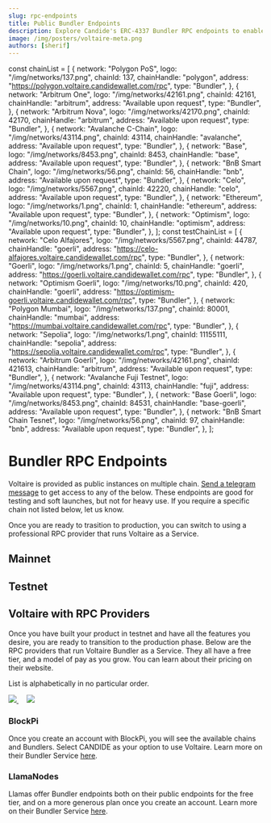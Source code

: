 ```yaml
---
slug: rpc-endpoints
title: Public Bundler Endpoints
description: Explore Candide's ERC-4337 Bundler RPC endpoints to enable powerful interactions for smart wallets and seamless blockchain transactions. Learn how to integrate and leverage these endpoints for enhanced Dapp experiences
image: /img/posters/voltaire-meta.png
authors: [sherif]
---
```


const chainList = [
  {
    network: "Polygon PoS",
    logo: "/img/networks/137.png",
    chainId: 137,
    chainHandle: "polygon",
    address: "https://polygon.voltaire.candidewallet.com/rpc",
    type: "Bundler",
  },
  {
    network: "Arbitrum One",
    logo: "/img/networks/42161.png",
    chainId: 42161,
    chainHandle: "arbitrum",
    address: "Available upon request",
    type: "Bundler",
  },
  {
    network: "Arbitrum Nova",
    logo: "/img/networks/42170.png",
    chainId: 42170,
    chainHandle: "arbitrum",
    address: "Available upon request",
    type: "Bundler",
  },
  {
    network: "Avalanche C-Chain",
    logo: "/img/networks/43114.png",
    chainId: 43114,
    chainHandle: "avalanche",
    address: "Available upon request",
    type: "Bundler",
  },
  {
    network: "Base",
    logo: "/img/networks/8453.png",
    chainId: 8453,
    chainHandle: "base",
    address: "Available upon request",
    type: "Bundler",
  },
  {
    network: "BnB Smart Chain",
    logo: "/img/networks/56.png",
    chainId: 56,
    chainHandle: "bnb",
    address: "Available upon request",
    type: "Bundler",
  },
  {
    network: "Celo",
    logo: "/img/networks/5567.png",
    chainId: 42220,
    chainHandle: "celo",
    address: "Available upon request",
    type: "Bundler",
  },
  {
    network: "Ethereum",
    logo: "/img/networks/1.png",
    chainId: 1,
    chainHandle: "ethereum",
    address: "Available upon request",
    type: "Bundler",
  },
  {
    network: "Optimism",
    logo: "/img/networks/10.png",
    chainId: 10,
    chainHandle: "optimism",
    address: "Available upon request",
    type: "Bundler",
  },
];
const testChainList = [
  {
    network: "Celo Alfajores",
    logo: "/img/networks/5567.png",
    chainId: 44787,
    chainHandle: "goerli",
    address: "https://celo-alfajores.voltaire.candidewallet.com/rpc",
    type: "Bundler",
  },
  {
    network: "Goerli",
    logo: "/img/networks/1.png",
    chainId: 5,
    chainHandle: "goerli",
    address: "https://goerli.voltaire.candidewallet.com/rpc",
    type: "Bundler",
  },
  {
    network: "Optimism Goerli",
    logo: "/img/networks/10.png",
    chainId: 420,
    chainHandle: "goerli",
    address: "https://optimism-goerli.voltaire.candidewallet.com/rpc",
    type: "Bundler",
  },
  {
    network: "Polygon Mumbai",
    logo: "/img/networks/137.png",
    chainId: 80001,
    chainHandle: "mumbai",
    address: "https://mumbai.voltaire.candidewallet.com/rpc",
    type: "Bundler",
  },
  {
    network: "Sepolia",
    logo: "/img/networks/1.png",
    chainId: 11155111,
    chainHandle: "sepolia",
    address: "https://sepolia.voltaire.candidewallet.com/rpc",
    type: "Bundler",
  },
  {
    network: "Arbitrum Goerli",
    logo: "/img/networks/42161.png",
    chainId: 421613,
    chainHandle: "arbitrum",
    address: "Available upon request",
    type: "Bundler",
  },
  {
    network: "Avalanche Fuji Testnet",
    logo: "/img/networks/43114.png",
    chainId: 43113,
    chainHandle: "fuji",
    address: "Available upon request",
    type: "Bundler",
  },
  {
    network: "Base Goerli",
    logo: "/img/networks/8453.png",
    chainId: 84531,
    chainHandle: "base-goerli",
    address: "Available upon request",
    type: "Bundler",
  },
  {
    network: "BnB Smart Chain Tesnet",
    logo: "/img/networks/56.png",
    chainId: 97,
    chainHandle: "bnb",
    address: "Available upon request",
    type: "Bundler",
  },
];

# Bundler RPC Endpoints

Voltaire is provided as public instances on multiple chain. [Send a telegram message](https://t.me/heymarcopolo) to get access to any of the below. These endpoints are good for testing and soft launches, but not for heavy use. If you require a specific chain not listed below, let us know. 

Once you are ready to trasition to production, you can switch to using a professional RPC provider that runs Voltaire as a Service.
## Mainnet

<BundlerEndPointTable items={chainList} />

## Testnet

<BundlerEndPointTable items={testChainList} />

## Voltaire with RPC Providers

Once you have built your product in testnet and have all the features you desire, 
you are ready to transition to the production phase. 
Below are the RPC providers that run Voltaire Bundler as a Service. They all have a free tier, and a model of pay as you grow. You can learn about their pricing on their website.

List is alphabetically in no particular order.

<p align="left" style={{
  width:"250px", 
  display: "flex",
  alignItems: "center",
  justifyContent: "space-between",
  }}>
  <a href="https://blockpi.io" target="_blank">
    <img src="/img/rpc-providers/blockpi-logo.jpg" target="_blank" style={{ borderRadius: "50%" }} />
  </a>
  &nbsp;&nbsp;&nbsp;
  <a href="https://llamanodes.com/" target="_blank">
    <img src="/img/rpc-providers/llamanodes-logo-512px.png"/>
  </a>
</p>

### BlockPi

Once you create an account with BlockPi, you will see the available chains and Bundlers. Select CANDIDE as your option to use Voltaire. Learn more on their Bundler Service [here](https://docs.blockpi.io/guides-for-web-3.0-users/account-abstraction-erc-4337/bundler-service).

### LlamaNodes

Llamas offer Bundler endpoints both on their public endpoints for the free tier, and on a more generous plan once you create an account. Learn more on their Bundler Service [here](https://llamanodes.notion.site/Account-Abstraction-ERC-4337-c4fae5b887854b0fb68f22c47702cb59).
